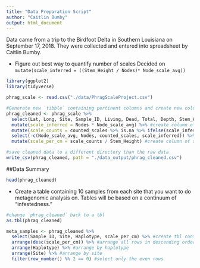 ```yaml
---
title: "Data Preparation Script"
author: "Caitlin Bumby"
output: html_document
---
```


Data came from a trip to the Birdfoot Delta in Southern Louisiana on September 17, 2018. They were collected and entered into spreadsheet by Caitlin Bumby.

* Figure out best way to quantify number of scales
Decided on `mutate(scale_inferred = ((Stem_Height / Nodes)* Node_scale_avg))` 

```r
library(ggplot2)
library(tidyverse)

phrag_scale <- read.csv("./data/PhragScaleProject.csv")

#Generate new `tibble` containing pertinent columns and create new columns for # of scale per individual and average scale per cm.
phrag_cleaned <- phrag_scale %>% 
  select(Lat, Long, Site, Sample_ID, Living, Dead, Total, Depth, Stem_Height, Node_scale_avg, Nodes, counted_scales, Haplotype) %>%
  mutate(scale_inferred = Nodes * Node_scale_avg) %>% #create column of the inferred number of scales per individual, standardized by stem height.
  mutate(scale_counts = counted_scales %>% is.na %>% ifelse(scale_inferred, counted_scales)) %>%  #combine counted_scales column with scale_inferred column
  select(-c(Node_scale_avg, Nodes, counted_scales, scale_inferred)) %>% #remove unnecessary columns
  mutate(scale_per_cm = scale_counts / Stem_Height) #create column of scales per cm

#save cleaned data to a different directory than the raw data
write_csv(phrag_cleaned, path = "./data_output/phrag_cleaned.csv")
```

##Data Summary
```r
head(phrag_cleaned)
```

* Create a table containing 10 samples from each site that you want to do metagenomic analysis on. Tables will be based on a continuum of "infestedness."
```r
#change `phrag_cleaned` back to a tbl
as.tbl(phrag_cleaned)

meta_samples <- phrag_cleaned %>% 
  select(Sample_ID, Site, Haplotype, scale_per_cm) %>% #create tbl containing just Sample_ID, Site, Haplotype and scale_counts
  arrange(desc(scale_per_cm)) %>% #arrange all rows in descending order of scale_per_cm
  arrange(Haplotype) %>% #arrange by haplotype
  arrange(Site) %>% #arrange by site
  filter(row_number() %% 2 == 0) #select only the even rows
```
